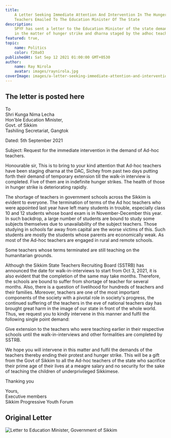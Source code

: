 ```yaml
---
title:
    A Letter Seeking Immediate Attention And Intervention In The Hunger Strike Called By The
    Teachers Emailed To The Education Minister Of The State
description:
    SPYF has sent a letter to the Education Minister of the state demanding immediate intervention
    in the matter of hunger strike and dharna staged by the adhoc teachers at DAC, East Sikkkm.
featured: true,
topic:
    name: Politics
    color: f20a03
publishedAt: Sat Sep 12 2021 01:00:00 GMT+0530
author:
    name: Ray Nirola
    avatar: images/raynirola.jpg
coverImage: images/a-letter-seeking-immediate-attention-and-intervention-in-the-hunger-strike-called-by-the-teachers-emailed-to-the-education-minister-of-the-state/banner.jpg
---
```


## The letter is posted here

To <br/> Shri Kunga Nima Lecha <br/> Hon'ble Education Minister, <br/> Govt. of Sikkim <br/>
Tashiling Secretariat, Gangtok

Dated: 5th September 2021

Subject: Request for the immediate intervention in the demand of Ad-hoc teachers.

Honourable sir, This is to bring to your kind attention that Ad-hoc teachers have been staging
dharna at the DAC, Sichey from past two days putting forth their demand of temporary extension till
the walk-in interview is completed. Five of them are in indefinite hunger strikes. The health of
those in hunger strike is deteriorating rapidly.

The shortage of teachers in government schools across the Sikkim is evident to everyone. The
termination of terms of the Ad hoc teachers who were appointed last year have left many students in
trouble, especially class 10 and 12 students whose board exam is in November-December this year. In
such backdrop, a large number of students are bound to study some subjects themselves due to
unavailability of the subject teachers. Those studying in schools far away from capital are the
worse victims of this. Such students are mostly the students whose parents are economically weak. As
most of the Ad-hoc teachers are engaged in rural and remote schools.

Some teachers whose terms terminated are still teaching on the humanitarian grounds.

Although the Sikkim State Teachers Recruiting Board (SSTRB) has announced the date for
walk-in-interviews to start from Oct 3, 2021, it is also evident that the completion of the same may
take months. Therefore, the schools are bound to suffer from shortage of teacher for several months.
Also, there is a question of livelihood for hundreds of teachers and their families. Moreover,
teachers are one of the most important components of the society with a pivotal role in society's
progress, the continued suffering of the teachers in the eve of national teachers day has brought
great harm in the image of our state in front of the whole world. Thus, we request you to kindly
intervene in this manner and fulfil the following single point demand:

Give extension to the teachers who were teaching earlier in their respective schools until the
walk-in-interviews and other formalities are completed by SSTRB.

We hope you will intervene in this matter and fulfil the demands of the teachers thereby ending
their protest and hunger strike. This will be a gift from the Govt of Sikkim to all the Ad-hoc
teachers of the state who sacrifice their prime age of their lives at a meagre salary and no
security for the sake of teaching the children of underprivileged Sikkimese.

Thanking you

Yours, <br/> Executive members <br/> Sikkim Progressive Youth Forum

## Original Letter

![Letter to Education Minister, Government of Sikkim](/images/a-letter-seeking-immediate-attention-and-intervention-in-the-hunger-strike-called-by-the-teachers-emailed-to-the-education-minister-of-the-state/letter.jpg)
